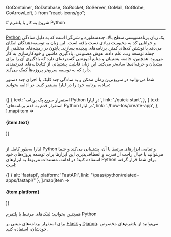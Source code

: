 
  GoContainer,
  GoDatabase,
  GoRocket,
  GoServer,
  GoMail,
  GoGlobe,
  GoArrowLeft,
} from "react-icons/go";


<Layout>
<Head>
<title>مستندات شروع به کار با Python - لیارا</title>

<meta property="og:title" content="مستندات خدمات رایانش ابری لیارا" />
<meta property="og:description" content="مستندات شروع به کار با پلتفرم Python در لیارا"  />
</Head>
# شروع به کار با پلتفرم Python
<hr className="mb-2" />

<a href="https://www.python.org/" className="text-[#2196f3] ">Python</a> یک زبان برنامه‌نویسی سطح بالا، چندمنظوره و شی‌گرا است که به دلیل سادگی و خوانایی کد به محبوبیت زیادی دست یافته است. این زبان به توسعه‌دهندگان امکان می‌دهد با نوشتن کدهای کمتر، برنامه‌های پیچیده بسازند. پایتون در زمینه‌های مختلفی از جمله توسعه وب، علم داده، هوش مصنوعی، یادگیری ماشین و خودکارسازی به کار می‌رود. همچنین، جامعه پشتیبان و منابع آموزشی گسترده‌ای دارد که یادگیری آن را برای مبتدیان و حرفه‌ای‌ها ساده‌تر می‌کند. این زبان قابلیت پشتیبانی از کتابخانه‌های قدرتمندی دارد که به توسعه سریع‌تر پروژه‌ها کمک می‌کند.

 شما می‌توانید در سریع‌ترین زمان ممکن و به سادگی چند کلیک یا اجرای چند دستور ساده، برنامه خود را در لیارا مستقر کنید. در ادامه بخوانید:

<br />

<div className="grid md:grid-cols-2 gap-4">
            {[
    {
      text: 'استقرار سریع یک برنامه Python در لیارا',
      link: './quick-start',
    },
    {
      text: 'استقرار قدم به قدم برنامه‌های Python در لیارا',
      link: './how-tos/create-app',
    },
  ].map(item =>
              <Link href={item.link}>
                <Card className="flex cursor-pointer w-full items-center justify-between">
                  <div className="flex items-center gap-3">
                    <h4>
                      {item.text}
                    </h4>
                  </div>
                  <GoArrowLeft className="ml-1" />
                </Card>
              </Link>
            )}
          </div>

<br />

لیارا به‌طور کامل از Python و تمامی ابزارهای مرتبط با آن، پشتیبانی می‌کند و شما می‌توانید با خیال راحت از قدرت و انعطاف‌پذیری این ابزارها برای توسعه پروژه‌های خود استفاده کنید؛
در ادامه، مستندات مربوط به ابزارهای Python برای شما قرار گرفته است:
<br />

<div className="grid md:grid-cols-1 gap-4">
            {[
    { alt: 'fastapi', platform: 'FastAPI', link: "/paas/python/related-apps/fastapi/" },
  ].map(item =>
              <Link href={item.link}>
                <Card className="flex cursor-pointer w-full items-center justify-between">
                  <div className="flex items-center gap-3">
                    <div className="w-[40px] p-1  bg-[#333] rounded-lg">
                      <PlatformIcon platform={item.alt} />
                    </div>
                    <h4>
                      {item.platform}
                    </h4>
                  </div>
                  <GoArrowLeft className="ml-1" />
                </Card>
              </Link>
            )}
          </div>
<br />

<Alert variant="success">
همچنین بخوانید:
<Link href='./related-links' className="text-[#2196f3] ">
 لینک‌های مرتبط با پلتفرم Python
</Link>
</Alert>
<Alert variant="info">
<p>
برای استقرار برنامه‌های مبتنی بر <a href="/paas/flask/getting-started/" className="text-[#2196f3]">Flask</a> و <a href="/paas/django/getting-started/" className="text-[#2196f3]">Django</a>، می‌توانید از پلتفرم‌های مخصوص خودشان، 
استفاده کنید. 
</p>
</Alert>
<br />

</Layout>